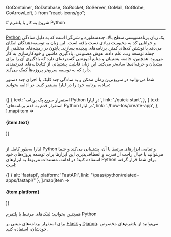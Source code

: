 
  GoContainer,
  GoDatabase,
  GoRocket,
  GoServer,
  GoMail,
  GoGlobe,
  GoArrowLeft,
} from "react-icons/go";


<Layout>
<Head>
<title>مستندات شروع به کار با Python - لیارا</title>

<meta property="og:title" content="مستندات خدمات رایانش ابری لیارا" />
<meta property="og:description" content="مستندات شروع به کار با پلتفرم Python در لیارا"  />
</Head>
# شروع به کار با پلتفرم Python
<hr className="mb-2" />

<a href="https://www.python.org/" className="text-[#2196f3] ">Python</a> یک زبان برنامه‌نویسی سطح بالا، چندمنظوره و شی‌گرا است که به دلیل سادگی و خوانایی کد به محبوبیت زیادی دست یافته است. این زبان به توسعه‌دهندگان امکان می‌دهد با نوشتن کدهای کمتر، برنامه‌های پیچیده بسازند. پایتون در زمینه‌های مختلفی از جمله توسعه وب، علم داده، هوش مصنوعی، یادگیری ماشین و خودکارسازی به کار می‌رود. همچنین، جامعه پشتیبان و منابع آموزشی گسترده‌ای دارد که یادگیری آن را برای مبتدیان و حرفه‌ای‌ها ساده‌تر می‌کند. این زبان قابلیت پشتیبانی از کتابخانه‌های قدرتمندی دارد که به توسعه سریع‌تر پروژه‌ها کمک می‌کند.

 شما می‌توانید در سریع‌ترین زمان ممکن و به سادگی چند کلیک یا اجرای چند دستور ساده، برنامه خود را در لیارا مستقر کنید. در ادامه بخوانید:

<br />

<div className="grid md:grid-cols-2 gap-4">
            {[
    {
      text: 'استقرار سریع یک برنامه Python در لیارا',
      link: './quick-start',
    },
    {
      text: 'استقرار قدم به قدم برنامه‌های Python در لیارا',
      link: './how-tos/create-app',
    },
  ].map(item =>
              <Link href={item.link}>
                <Card className="flex cursor-pointer w-full items-center justify-between">
                  <div className="flex items-center gap-3">
                    <h4>
                      {item.text}
                    </h4>
                  </div>
                  <GoArrowLeft className="ml-1" />
                </Card>
              </Link>
            )}
          </div>

<br />

لیارا به‌طور کامل از Python و تمامی ابزارهای مرتبط با آن، پشتیبانی می‌کند و شما می‌توانید با خیال راحت از قدرت و انعطاف‌پذیری این ابزارها برای توسعه پروژه‌های خود استفاده کنید؛
در ادامه، مستندات مربوط به ابزارهای Python برای شما قرار گرفته است:
<br />

<div className="grid md:grid-cols-1 gap-4">
            {[
    { alt: 'fastapi', platform: 'FastAPI', link: "/paas/python/related-apps/fastapi/" },
  ].map(item =>
              <Link href={item.link}>
                <Card className="flex cursor-pointer w-full items-center justify-between">
                  <div className="flex items-center gap-3">
                    <div className="w-[40px] p-1  bg-[#333] rounded-lg">
                      <PlatformIcon platform={item.alt} />
                    </div>
                    <h4>
                      {item.platform}
                    </h4>
                  </div>
                  <GoArrowLeft className="ml-1" />
                </Card>
              </Link>
            )}
          </div>
<br />

<Alert variant="success">
همچنین بخوانید:
<Link href='./related-links' className="text-[#2196f3] ">
 لینک‌های مرتبط با پلتفرم Python
</Link>
</Alert>
<Alert variant="info">
<p>
برای استقرار برنامه‌های مبتنی بر <a href="/paas/flask/getting-started/" className="text-[#2196f3]">Flask</a> و <a href="/paas/django/getting-started/" className="text-[#2196f3]">Django</a>، می‌توانید از پلتفرم‌های مخصوص خودشان، 
استفاده کنید. 
</p>
</Alert>
<br />

</Layout>